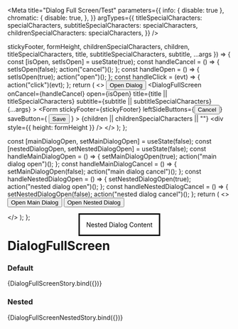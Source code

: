 

<Meta
  title="Dialog Full Screen/Test"
  parameters={{
    info: { disable: true },
    chromatic: {
      disable: true,
    },
  }}
  argTypes={{
    titleSpecialCharacters: specialCharacters,
    subtitleSpecialCharacters: specialCharacters,
    childrenSpecialCharacters: specialCharacters,
  }}
/>

  stickyFooter,
  formHeight,
  childrenSpecialCharacters,
  children,
  titleSpecialCharacters,
  title,
  subtitleSpecialCharacters,
  subtitle,
  ...args
}) => {
  const [isOpen, setIsOpen] = useState(true);
  const handleCancel = () => {
    setIsOpen(false);
    action("cancel")();
  };
  const handleOpen = () => {
    setIsOpen(true);
    action("open")();
  };
  const handleClick = (evt) => {
    action("click")(evt);
  };
  return (
    <>
      <Button onClick={handleOpen}>Open Dialog</Button>
      <DialogFullScreen
        onCancel={handleCancel}
        open={isOpen}
        title={title || titleSpecialCharacters}
        subtitle={subtitle || subtitleSpecialCharacters}
        {...args}
      >
        <Form
          stickyFooter={stickyFooter}
          leftSideButtons={<Button onClick={handleCancel}>Cancel</Button>}
          saveButton={
            <Button buttonType="primary" type="submit">
              Save
            </Button>
          }
        >
          {children || childrenSpecialCharacters || ""}
          <div style={{ height: formHeight }} />
        </Form>
      </DialogFullScreen>
    </>
  );
};

  const [mainDialogOpen, setMainDialogOpen] = useState(false);
  const [nestedDialogOpen, setNestedDialogOpen] = useState(false);
  const handleMainDialogOpen = () => {
    setMainDialogOpen(true);
    action("main dialog open")();
  };
  const handleMainDialogCancel = () => {
    setMainDialogOpen(false);
    action("main dialog cancel")();
  };
  const handleNestedDialogOpen = () => {
    setNestedDialogOpen(true);
    action("nested dialog open")();
  };
  const handleNestedDialogCancel = () => {
    setNestedDialogOpen(false);
    action("nested dialog cancel")();
  };
  return (
    <>
      <Button onClick={handleMainDialogOpen}>Open Main Dialog</Button>
      <DialogFullScreen
        open={mainDialogOpen}
        onCancel={handleMainDialogCancel}
        title="Main Dialog"
      >
        <Button onClick={handleNestedDialogOpen}>Open Nested Dialog</Button>
        <Dialog
          open={nestedDialogOpen}
          onCancel={handleNestedDialogCancel}
          title="Nested Dialog"
        >
          Nested Dialog Content
        </Dialog>
      </DialogFullScreen>
    </>
  );
};

# DialogFullScreen

### Default

<Preview>
  <Story
    name="default"
    args={{
      title: "Example Dialog",
      titleSpecialCharacters: undefined,
      subtitle: "Example Subtitle",
      subtitleSpecialCharacters: undefined,
      children: "Text Content",
      childrenSpecialCharacters: undefined,
      disableEscKey: false,
      showCloseIcon: true,
      formHeight: "2000px",
      stickyFooter: false,
      disableContentPadding: false,
    }}
  >
    {DialogFullScreenStory.bind({})}
  </Story>
</Preview>

### Nested

<Preview>
  <Story name="nested">{DialogFullScreenNestedStory.bind({})}</Story>
</Preview>
